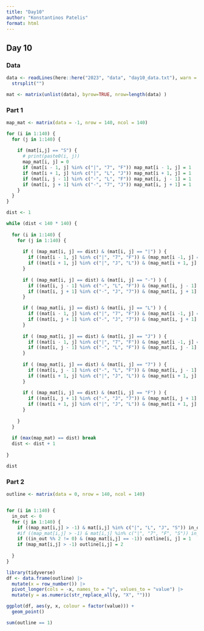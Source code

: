 ```yaml
---
title: "Day10"
author: "Konstantinos Patelis"
format: html
---
```


## Day 10

### Data

```r
data <- readLines(here::here("2023", "data", "day10_data.txt"), warn = FALSE) |> 
  strsplit("")

mat <- matrix(unlist(data), byrow=TRUE, nrow=length(data) )
```

### Part 1

```r

map_mat <- matrix(data = -1, nrow = 140, ncol = 140)

for (i in 1:140) {
  for (j in 1:140) {
    
    if (mat[i,j] == "S") {
      # print(paste0(i, j))
      map_mat[i, j] = 0
      if (mat[i - 1, j] %in% c("|", "7", "F")) map_mat[i - 1, j] = 1
      if (mat[i + 1, j] %in% c("|", "L", "J")) map_mat[i + 1, j] = 1
      if (mat[i, j - 1] %in% c("-", "L", "F")) map_mat[i, j - 1] = 1
      if (mat[i, j + 1] %in% c("-", "7", "J")) map_mat[i, j + 1] = 1
    }
  }
}

dist <- 1

while (dist < 140 * 140) {
  
  for (i in 1:140) {
    for (j in 1:140) {
      
      if ( (map_mat[i, j] == dist) & (mat[i, j] == "|") ) {
        if ((mat[i - 1, j] %in% c("|", "7", "F")) & (map_mat[i -1, j] == -1)) map_mat[i - 1, j] = dist + 1
        if ((mat[i + 1, j] %in% c("|", "J", "L")) & (map_mat[i + 1, j] == -1)) map_mat[i + 1, j] = dist + 1
      }
      
      if ( (map_mat[i, j] == dist) & (mat[i, j] == "-") ) {
        if ((mat[i, j - 1] %in% c("-", "L", "F")) & (map_mat[i, j - 1] == -1)) map_mat[i, j - 1] = dist + 1
        if ((mat[i, j + 1] %in% c("-", "J", "7")) & (map_mat[i, j + 1] == -1)) map_mat[i, j + 1] = dist + 1
      }

      if ( (map_mat[i, j] == dist) & (mat[i, j] == "L") ) {
        if ((mat[i - 1, j] %in% c("|", "7", "F")) & (map_mat[i -1, j] == -1)) map_mat[i - 1, j] = dist + 1
        if ((mat[i, j + 1] %in% c("-", "J", "7")) & (map_mat[i, j + 1] == -1)) map_mat[i, j + 1] = dist + 1
      }
      
      if ( (map_mat[i, j] == dist) & (mat[i, j] == "J") ) {
        if ((mat[i - 1, j] %in% c("|", "7", "F")) & (map_mat[i -1, j] == -1)) map_mat[i - 1, j] = dist + 1
        if ((mat[i, j - 1] %in% c("-", "L", "F")) & (map_mat[i, j - 1] == -1)) map_mat[i, j - 1] = dist + 1
      }
      
      if ( (map_mat[i, j] == dist) & (mat[i, j] == "7") ) {
        if ((mat[i, j - 1] %in% c("-", "L", "F")) & (map_mat[i, j - 1] == -1)) map_mat[i, j - 1] = dist + 1
        if ((mat[i + 1, j] %in% c("|", "J", "L")) & (map_mat[i + 1, j] == -1)) map_mat[i + 1, j] = dist + 1
      }
      
      if ( (map_mat[i, j] == dist) & (mat[i, j] == "F") ) {
        if ((mat[i, j + 1] %in% c("-", "J", "7")) & (map_mat[i, j + 1] == -1)) map_mat[i, j + 1] = dist + 1
        if ((mat[i + 1, j] %in% c("|", "J", "L")) & (map_mat[i + 1, j] == -1)) map_mat[i + 1, j] = dist + 1
      }
      
    }
  }
  
  if (max(map_mat) == dist) break
  dist <- dist + 1
  
}

dist
```

### Part 2

```r
outline <- matrix(data = 0, nrow = 140, ncol = 140)


for (i in 1:140) {
  in_out <- 0
  for (j in 1:140) {
    if ((map_mat[i,j] > -1) & mat[i,j] %in% c("|", "L", "J", "S")) in_out <- in_out + 1
    #if ((map_mat[i,j] > -1) & mat[i,j] %in% c("|", "7", "F", "S")) in_out <- in_out + 1
    if ((in_out %% 2 != 0) & (map_mat[i,j] == -1)) outline[i, j] = 1
    if (map_mat[i,j] > -1) outline[i,j] = 2  
    
  }
}

library(tidyverse)
df <- data.frame(outline) |> 
  mutate(x = row_number()) |> 
  pivot_longer(cols = -x, names_to = "y", values_to = "value") |> 
  mutate(y = as.numeric(str_replace_all(y, "X", "")))

ggplot(df, aes(y, x, colour = factor(value))) + 
  geom_point()

sum(outline == 1)

```

